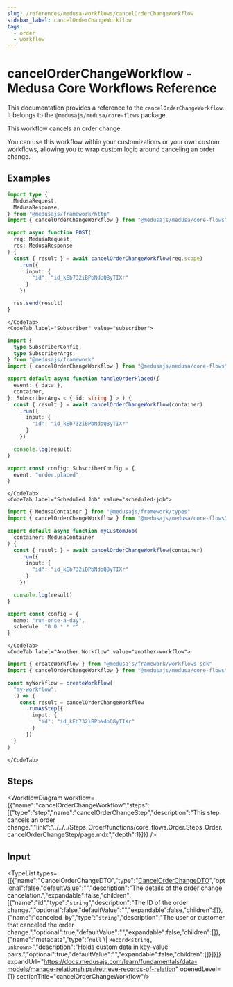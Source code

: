 ```yaml
---
slug: /references/medusa-workflows/cancelOrderChangeWorkflow
sidebar_label: cancelOrderChangeWorkflow
tags:
  - order
  - workflow
---
```



# cancelOrderChangeWorkflow - Medusa Core Workflows Reference

This documentation provides a reference to the `cancelOrderChangeWorkflow`. It belongs to the `@medusajs/medusa/core-flows` package.

This workflow cancels an order change.

You can use this workflow within your customizations or your own custom workflows, allowing you to wrap custom logic around 
canceling an order change.

<SourceCodeLink link="https://github.com/medusajs/medusa/blob/e3d5457b5c990bb230daebe316ee2486913c27f6/packages/core/core-flows/src/order/workflows/cancel-order-change.ts#L16" />

## Examples

<CodeTabs group="workflow-exection">
    <CodeTab label="API Route" value="api-route">
    
```ts title="src/api/workflow/route.ts"
import type {
  MedusaRequest,
  MedusaResponse,
} from "@medusajs/framework/http"
import { cancelOrderChangeWorkflow } from "@medusajs/medusa/core-flows"

export async function POST(
  req: MedusaRequest,
  res: MedusaResponse
) {
  const { result } = await cancelOrderChangeWorkflow(req.scope)
    .run({
      input: {
        "id": "id_kEb732iBPbNdoQ8yTIXr"
      }
    })

  res.send(result)
}
```

    </CodeTab>
    <CodeTab label="Subscriber" value="subscriber">
    
```ts title="src/subscribers/order-placed.ts"
import {
  type SubscriberConfig,
  type SubscriberArgs,
} from "@medusajs/framework"
import { cancelOrderChangeWorkflow } from "@medusajs/medusa/core-flows"

export default async function handleOrderPlaced({
  event: { data },
  container,
}: SubscriberArgs < { id: string } > ) {
  const { result } = await cancelOrderChangeWorkflow(container)
    .run({
      input: {
        "id": "id_kEb732iBPbNdoQ8yTIXr"
      }
    })

  console.log(result)
}

export const config: SubscriberConfig = {
  event: "order.placed",
}
```

    </CodeTab>
    <CodeTab label="Scheduled Job" value="scheduled-job">
    
```ts title="src/jobs/message-daily.ts"
import { MedusaContainer } from "@medusajs/framework/types"
import { cancelOrderChangeWorkflow } from "@medusajs/medusa/core-flows"

export default async function myCustomJob(
  container: MedusaContainer
) {
  const { result } = await cancelOrderChangeWorkflow(container)
    .run({
      input: {
        "id": "id_kEb732iBPbNdoQ8yTIXr"
      }
    })

  console.log(result)
}

export const config = {
  name: "run-once-a-day",
  schedule: "0 0 * * *",
}
```

    </CodeTab>
    <CodeTab label="Another Workflow" value="another-workflow">
    
```ts title="src/workflows/my-workflow.ts"
import { createWorkflow } from "@medusajs/framework/workflows-sdk"
import { cancelOrderChangeWorkflow } from "@medusajs/medusa/core-flows"

const myWorkflow = createWorkflow(
  "my-workflow",
  () => {
    const result = cancelOrderChangeWorkflow
      .runAsStep({
        input: {
          "id": "id_kEb732iBPbNdoQ8yTIXr"
        }
      })
  }
)
```

    </CodeTab>
  </CodeTabs>

## Steps

<WorkflowDiagram workflow={{"name":"cancelOrderChangeWorkflow","steps":[{"type":"step","name":"cancelOrderChangeStep","description":"This step cancels an order change.","link":"../../../Steps_Order/functions/core_flows.Order.Steps_Order.cancelOrderChangeStep/page.mdx","depth":1}]}} />

## Input

<TypeList types={[{"name":"CancelOrderChangeDTO","type":"[CancelOrderChangeDTO](../../../../../order/interfaces/order.CancelOrderChangeDTO/page.mdx)","optional":false,"defaultValue":"","description":"The details of the order change cancelation.","expandable":false,"children":[{"name":"id","type":"`string`","description":"The ID of the order change.","optional":false,"defaultValue":"","expandable":false,"children":[]},{"name":"canceled_by","type":"`string`","description":"The user or customer that canceled the order change.","optional":true,"defaultValue":"","expandable":false,"children":[]},{"name":"metadata","type":"`null` \\| `Record<string, unknown>`","description":"Holds custom data in key-value pairs.","optional":true,"defaultValue":"","expandable":false,"children":[]}]}]} expandUrl="https://docs.medusajs.com/learn/fundamentals/data-models/manage-relationships#retrieve-records-of-relation" openedLevel={1} sectionTitle="cancelOrderChangeWorkflow"/>
